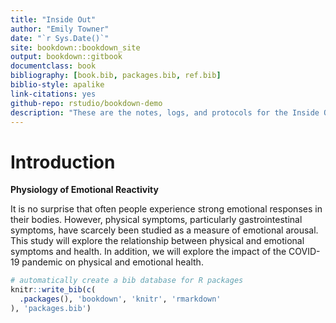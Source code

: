 ```yaml
--- 
title: "Inside Out"
author: "Emily Towner"
date: "`r Sys.Date()`"
site: bookdown::bookdown_site
output: bookdown::gitbook
documentclass: book
bibliography: [book.bib, packages.bib, ref.bib]
biblio-style: apalike
link-citations: yes
github-repo: rstudio/bookdown-demo
description: "These are the notes, logs, and protocols for the Inside Out study at the Brain and Body Lab at UCLA"
---
```


# Introduction

**Physiology of Emotional Reactivity**

It is no surprise that often people experience strong emotional responses in their bodies. However, physical symptoms, particularly gastrointestinal symptoms, have scarcely been studied as a measure of emotional arousal. This study will explore the relationship between physical and emotional symptoms and health. In addition, we will explore the impact of the COVID-19 pandemic on physical and emotional health.

```r
# automatically create a bib database for R packages
knitr::write_bib(c(
  .packages(), 'bookdown', 'knitr', 'rmarkdown'
), 'packages.bib')
```
